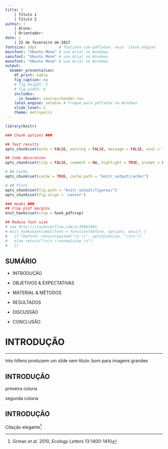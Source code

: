 ```yaml
---
title: | 
    | Título 1 
    | Título 2
author: |
    | Aluno:
    | Orientador:
date: |
    | 22 de fevereiro de 2017
fontsize: 10pt          # funciona com pdflatex. veja `latex_engine`
mainfont: "Ubuntu Mono" # use Arial no Windows
sansfont: "Ubuntu Mono" # use Arial no Windows
monofont: "Ubuntu Mono" # use Arial no Windows
output:
  beamer_presentation:
    df_print: kable
    fig_caption: no
    # fig_height: 5
    # fig_width: 6
    includes:
      in_header: sources/header.tex
    latex_engine: xelatex # troque para pdflatex no Windows
    slide_level: 2
    theme: metropolis
---
```


```r

library(knitr)

### Chunk options ###

## Text results
opts_chunk$set(echo = FALSE, warning = FALSE, message = FALSE, eval = TRUE, size = 'footnotesize')

## Code decoration
opts_chunk$set(tidy = FALSE, comment = NA, highlight = TRUE, prompt = FALSE, crop = TRUE)

# ## Cache
opts_chunk$set(cache = TRUE, cache.path = "knitr_output/cache/")

# ## Plots
opts_chunk$set(fig.path = "knitr_output/figures/")
opts_chunk$set(fig.align = 'center')

### Hooks ###
## Crop plot margins
knit_hooks$set(crop = hook_pdfcrop)

## Reduce font size
# see http://stackoverflow.com/a/39961605
# knit_hooks$set(smallfont = function(before, options, envir) {
#   if (before) return(paste0("\n \\", options$size, "\n\n"))
#   else return("\n\n \\normalsize \n")
#   })

```


## SUMÁRIO

- INTRODUÇÃO


- OBJETIVOS & EXPECTATIVAS


- MATERIAL & MÉTODOS


- RESULTADOS 


- DISCUSSÃO


- CONCLUSÃO


# INTRODUÇÃO <!-- slide de transição: uma cerquilha -->


--- 

três hífens produzem um slide sem título: bom para imagens grandes





## INTRODUÇÃO <!-- slide de transição: duas cerquilha --> 


\vspace{1cm} <!-- espaço verticais -->


\begincols  
\begincol  
 
primeira coluna

\endcol

\begincol  

segunda coluna

\endcol
\endcols


## INTRODUÇÃO

Citação elegante^[Grman *et al.* 2010, *Ecology Letters* 13:1400-1410]

<!--INÍCIO: NOTAS TÉCNICAS------------------------------------------------------

## notes

```r
include_graphics("images/3D-1.png")
```

![](images/3D-1.jpg)

https://tex.stackexchange.com/questions/24599/what-point-pt-font-size-are-large-etc


Command             10pt    11pt    12pt
\tiny               5       6       6
\scriptsize         7       8       8
\footnotesize       8       9       10
\small              9       10      10.95
\normalsize         10      10.95   12
\large              12      12      14.4
\Large              14.4    14.4    17.28
\LARGE              17.28   17.28   20.74
\huge               20.74   20.74   24.88
\Huge               24.88   24.88   24.88

----FIM: NOTAS TÉCNICAS-------------------------------------------------------->
